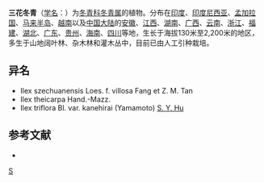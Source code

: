 {{Speciesbox 
| taxon = Ilex triflora
| authority = Bl.
| subdivision_ranks =[[变种|变种]]
| subdivision =
* 三花冬青 ''I. t.'' var. ''triflora''
* [[钝头冬青|钝头冬青]] ''I. t.'' var. ''kanehirai''
}}

'''三花冬青'''（[[学名|学名]]：{{lang|la|''Ilex triflora''}}）为[[冬青科|冬青科]][[冬青属|冬青属]]的植物。分布在[[印度|印度]]、[[印度尼西亚|印度尼西亚]]、[[孟加拉国|孟加拉国]]、[[马来半岛|马来半岛]]、[[越南|越南]]以及[[中国大陆|中国大陆]]的[[安徽|安徽]]、[[江西|江西]]、[[湖南|湖南]]、[[广西|广西]]、[[云南|云南]]、[[浙江|浙江]]、[[福建|福建]]、[[湖北|湖北]]、[[广东|广东]]、[[贵州|贵州]]、[[海南|海南]]、[[四川|四川]]等地，生长于海拔130米至2,200米的地区，多生于山地阔叶林、杂木林和灌木丛中，目前已由人工引种栽培。

== 异名 ==
* Ilex szechuanensis Loes. f. villosa Fang et Z. M. Tan
* Ilex theicarpa Hand.-Mazz.
* Ilex triflora Bl. var. kanehirai (Yamamoto) [[胡秀英|S. Y. Hu]]

== 参考文献 ==
<div class="references-small">
* {{cite web| url =http://www.bioinfo.cn/db05/KmzwSpecies.php?action=view&id=14277| title =三花冬青（原变种）| work =《中国高等植物数据库全库》| publisher =中国科学院微生物研究所| author =昆明植物研究所| accessdate =2009-02-24| deadurl =yes| archiveurl =https://web.archive.org/web/20160305082928/http://www.bioinfo.cn/db05/KmzwSpecies.php?action=view&id=14277| archivedate =2016-03-05}}
</div>
{{Taxonbar|from=Q10866710}}

[[Category:冬青属|S]]